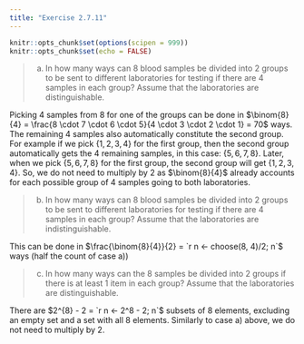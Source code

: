 ```yaml
---
title: "Exercise 2.7.11"
---
```


```r
knitr::opts_chunk$set(options(scipen = 999))
knitr::opts_chunk$set(echo = FALSE)
```

> (a) In how many ways can 8 blood samples be divided into 2 groups to be sent to different laboratories for testing if there are 4 samples in each group? Assume that the laboratories are distinguishable.

Picking 4 samples from 8 for one of the groups can be done in $\binom{8}{4} = \frac{8 \cdot 7 \cdot 6 \cdot 5}{4 \cdot 3 \cdot 2 \cdot 1} = 70$ ways. The remaining 4 samples also automatically constitute the second group. For example if we pick $\{1, 2, 3, 4\}$ for the first group, then the second group automatically gets the 4 remaining samples, in this case: $\{5, 6, 7, 8\}$. Later, when we pick $\{5, 6, 7, 8\}$ for the first group, the second group will get $\{1, 2, 3, 4\}$. So, we do not need to multiply by 2 as $\binom{8}{4}$ already accounts for each possible group of 4 samples going to both laboratories.

> (b) In how many ways can 8 blood samples be divided into 2 groups to be sent to different laboratories for testing if there are 4 samples in each group? Assume that the laboratories are indistinguishable.

This can be done in $\frac{\binom{8}{4}}{2} = `r n <- choose(8, 4)/2; n`$ ways (half the count of case a))

> (c) In how many ways can the 8 samples be divided into 2 groups if there is at least 1 item in each group? Assume that the laboratories are distinguishable.

There are $2^{8} - 2 = `r n <- 2^8 - 2; n`$ subsets of 8 elements, excluding an empty set and a set with all 8 elements. Similarly to case a) above, we do not need to multiply by 2.